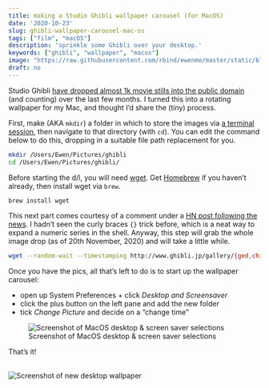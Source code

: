 ```yaml
---
title: making a Studio Ghibli wallpaper carousel (for MacOS)
date: '2020-10-23'
slug: ghibli-wallpaper-carousel-mac-os
tags: ["film", "macOS"]
description: 'sprinkle some Ghibli over your desktop.'
keywords: ["ghibli", "wallpaper", "macos"]
image: "https://raw.githubusercontent.com/rbind/ewenme/master/static/blog/2020-10-23-making-a-ghibli-wallpaper-carousel-for-mac-os_files/desktop-screenshot.png"
draft: no
---
```


Studio Ghibli [have dropped almost 1k movie stills into the public domain](http://www.ghibli.jp/info/013344/) (and counting) over the last few months. I turned this into a rotating wallpaper for my Mac, and thought I'd share the (tiny) process.

First, make (AKA `mkdir`) a folder in which to store the images via [a terminal session](https://www.youtube.com/watch?v=QROX039ckO8), then navigate to that directory (with `cd`). You can edit the command below to do this, dropping in a suitable file path replacement for you.

```bash
mkdir /Users/Ewen/Pictures/ghibli
cd /Users/Ewen/Pictures/ghibli/
```

Before starting the d/l, you will need [wget](https://www.gnu.org/software/wget/). Get [Homebrew](https://brew.sh/) if you haven't already, then install wget via `brew`.

```bash
brew install wget
```

This next part comes courtesy of a comment under a [HN post following the news](https://news.ycombinator.com/item?id=24564775). I hadn't seen the curly braces `{}` trick before, which is a neat way to expand a numeric series in the shell. Anyway, this step will grab the whole image drop (as of 20th November, 2020) and will take a little while.

```bash
wget --random-wait --timestamping http://www.ghibli.jp/gallery/{ged,chihiro,karigurashi,ponyo,kokurikozaka,marnie,kaguyahime,kazetachinu,howl,baron,ghiblies,yamada,mononoke,mimi,tanuki,umi,porco,majo,totoro}{001..050}.jpg
```

Once you have the pics, all that's left to do is to start up the wallpaper carousel:

- open up System Preferences + click *Desktop and Screensaver*
- click the plus button on the left pane and add the new folder
- tick *Change Picture* and decide on a "change time"

![Screenshot of MacOS desktop & screen saver selections](/blog/2020-10-23-making-a-ghibli-wallpaper-carousel-for-mac-os_files/menu-screenshot.png)

That's it!

<br>
![Screenshot of new desktop wallpaper](/blog/2020-10-23-making-a-ghibli-wallpaper-carousel-for-mac-os_files/desktop-screenshot.png)
